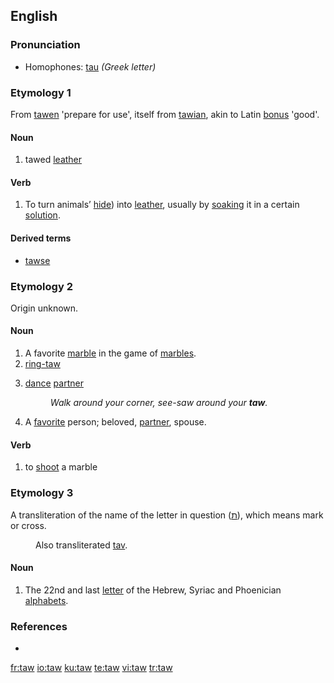{{also|Taw}}
==English==

===Pronunciation===
* Homophones: [[tau]] ''(Greek letter)''

===Etymology 1===
From {{etyl|enm}} [[tawen]] 'prepare for use', itself from {{etyl|ang}} [[tawian]], akin to Latin [[bonus]] 'good'.

====Noun====
{{en-noun}}

# {{obsolete}} tawed [[leather]]

====Verb====
{{en-verb}}

# {{transitive}} To turn animals’ [[hide]]) into [[leather]], usually by [[soak]]ing it in a certain [[solution]].

====Derived terms====
* [[tawse]]

===Etymology 2===
Origin unknown.

====Noun====
{{en-noun}}

# A favorite [[marble]] in the game of [[marbles]].
# [[ring-taw]]
# {{context|square dancing}} [[dance]] [[partner]]
#: ''Walk around your corner, see-saw around your '''taw'''.''
# A [[favorite]] person; beloved, [[partner]], spouse.

====Verb====
{{en-verb}}

# to [[shoot]] a marble

===Etymology 3===
A transliteration of the {{etyl|he}} name of the letter in question ([[ת]]), which means mark or cross.
: Also transliterated [[tav]].

====Noun====
{{en-noun}}

# The 22nd and last [[letter]] of the Hebrew, Syriac and Phoenician [[alphabet]]s.

===References===
* {{R:Websters}}

[[fr:taw]]
[[io:taw]]
[[ku:taw]]
[[te:taw]]
[[vi:taw]]
[[tr:taw]]